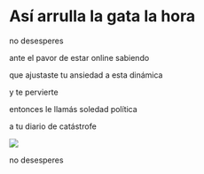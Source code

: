 # Así arrulla la gata la hora

no desesperes

ante el pavor de estar online sabiendo

que ajustaste tu ansiedad a esta dinámica


y te pervierte

entonces le llamás soledad política

a tu diario de catástrofe

![ ](images/3.png)

no desesperes

